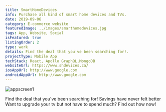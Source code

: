 ```yaml
---
title: SmartHomeDevices
info: Purchase all kind of smart home devices and TVs.
date: 2019-09-06
category: E-commerce website
featuredImage: ../images/smarthomedevices.jpg
tags: App, Website, Social
isFeatured: true
listingOrder: 2
type: work
details: Find the deal that you've been searching for!.
projectType: Mobile App
techStack: React, Apollo GraphQL,MongoDB
websiteUrl: https://www.shdevices.ca/
iosAppUrl: http://www.google.com
androidAppUrl: http://www.google.com
---
```


![appscreen1](../images/smarthomedevices.jpg)

Find the deal that you've been searching for! Savings have never felt better Want to upgrade your tv but not have to spend much? Find out how now!
